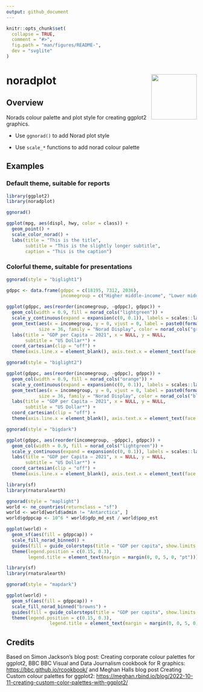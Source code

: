 ```yaml
---
output: github_document
---
```


<!-- README.md is generated from README.Rmd. Please edit that file -->

```r
knitr::opts_chunk$set(
  collapse = TRUE,
  comment = "#>",
  fig.path = "man/figures/README-",
  dev = "svglite"
)
```

# noradplot <img src="man/figures/sticker.png" align="right" width="120"/>

## Overview

Norads colour palette and plot style for creating ggplot2 graphics.

-   Use `ggnorad()` to add Norad plot style

-   Use `scale_*` functions to add norad colour palette

## Examples

### Default theme, suitable for reports
```r
library(ggplot2)
library(noradplot)

ggnorad()

ggplot(mpg, aes(displ, hwy, color = class)) + 
  geom_point() +
  scale_color_norad() +
  labs(title = "This is the title",
       subtitle = "This is the slightly longer subtitle",
       caption = "This is the caption")
```

### Colorful theme, suitable for presentations
```r
ggnorad(style = "biglight1")

gdppc <- data.frame(gdppc = c(18195, 7312, 2036),
                    incomegroup = c("Higher middle-income", "Lower middle-income", "Low-income"))

ggplot(gdppc, aes(reorder(incomegroup, -gdppc), gdppc)) + 
  geom_col(width = 0.9, fill = norad_cols("lightgreen")) +
  scale_y_continuous(expand = expansion(c(0, 0.1)), labels = scales::label_comma(big.mark = " ")) +
  geom_text(aes(x = incomegroup, y = 0, vjust = 0, label = paste0(format(round(gdppc, 1), big.mark = " "))),
            size = 36, family = "Norad Display", color = norad_cols("green")) +
  labs(title = "GDP per Capita – 2021", x = NULL, y = NULL,
       subtitle = "US Dollar*") +
  coord_cartesian(clip = "off") +
  theme(axis.line.x = element_blank(), axis.text.x = element_text(face = "bold"))

```

```r
ggnorad(style = "biglight2")

ggplot(gdppc, aes(reorder(incomegroup, -gdppc), gdppc)) + 
  geom_col(width = 0.9, fill = norad_cols("orange")) +
  scale_y_continuous(expand = expansion(c(0, 0.1)), labels = scales::label_comma(big.mark = " ")) +
  geom_text(aes(x = incomegroup, y = 0, vjust = 0, label = paste0(format(round(gdppc, 1), big.mark = " "))),
            size = 36, family = "Norad Display", color = norad_cols("blue")) +
  labs(title = "GDP per Capita – 2021", x = NULL, y = NULL,
       subtitle = "US Dollar*") +
  coord_cartesian(clip = "off") +
  theme(axis.line.x = element_blank(), axis.text.x = element_text(face = "bold"))


```

```r
ggnorad(style = "bigdark")

ggplot(gdppc, aes(reorder(incomegroup, -gdppc), gdppc)) + 
  geom_col(width = 0.9, fill = norad_cols("lightgreen")) +
  scale_y_continuous(expand = expansion(c(0, 0.1)), labels = scales::label_comma(big.mark = " ")) +
  labs(title = "GDP per Capita – 2021", x = NULL, y = NULL,
       subtitle = "US Dollar*") +
  coord_cartesian(clip = "off") +
  theme(axis.line.x = element_blank(), axis.text.x = element_text(face = "bold"))

```

```r
library(sf)
library(rnaturalearth)

ggnorad(style = "maplight")
world <- ne_countries(returnclass = "sf")
world <- world[world$admin != "Antarctica", ]
world$gdppcap <- 10^6 * world$gdp_md_est / world$pop_est

ggplot(world) + 
  geom_sf(aes(fill = gdppcap)) +
  scale_fill_norad_binned() +
  guides(fill = guide_colorsteps(title = "GDP per capita", show.limits = TRUE)) +
  theme(legend.position = c(0.15, 0.3),
        legend.title = element_text(margin = margin(0, 0, 5, 0, "pt")))

```

```r
library(sf)
library(rnaturalearth)

ggnorad(style = "mapdark")

ggplot(world) + 
  geom_sf(aes(fill = gdppcap)) + 
  scale_fill_norad_binned("browns") +
  guides(fill = guide_colorsteps(title = "GDP per capita", show.limits = TRUE)) +
  theme(legend.position = c(0.15, 0.3),
                legend.title = element_text(margin = margin(0, 0, 5, 0, "pt")))

```

## Credits

Based on Simon Jackson's blog post: Creating corporate colour palettes for ggplot2, BBC BBC Visual and Data Journalism cookbook for R graphics: <https://bbc.github.io/rcookbook/> and Meghan Halls blog post Creating Custom colour palettes for ggplot2: <https://meghan.rbind.io/blog/2022-10-11-creating-custom-color-palettes-with-ggplot2/>

